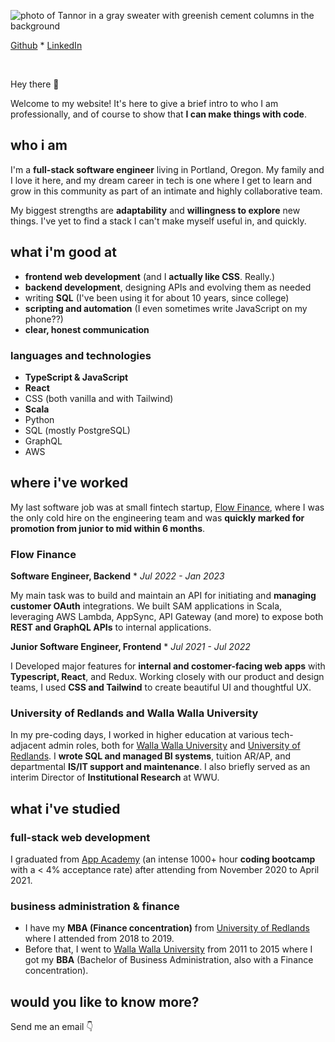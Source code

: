 
![photo of Tannor in a gray sweater with greenish cement columns in the background](images/head-shot.png "Tannor's Head Shot")

[Github](https://github.com/breizeway/) \* [LinkedIn](https://www.linkedin.com/in/tannor/)

<br />

Hey there 👋

Welcome to my website! It's here to give a brief intro to who I am professionally, and of course to show that **I can make things with code**.

## who i am

I'm a **full-stack software engineer** living in Portland, Oregon. My family and I love it here, and my dream career in tech is one where I get to learn and grow in this community as part of an intimate and highly collaborative team.

My biggest strengths are **adaptability** and **willingness to explore** new things. I've yet to find a stack I can't make myself useful in, and quickly.

## what i'm good at

- **frontend web development** (and I **actually like CSS**. Really.)
- **backend development**, designing APIs and evolving them as needed
- writing **SQL** (I've been using it for about 10 years, since college)
- **scripting and automation** (I even sometimes write JavaScript on my phone??)
- **clear, honest communication**

### languages and technologies

- **TypeScript & JavaScript**
- **React**
- CSS (both vanilla and with Tailwind)
- **Scala**
- Python
- SQL (mostly PostgreSQL)
- GraphQL
- AWS

## where i've worked

My last software job was at small fintech startup, [Flow Finance](https://flowfi.com/), where I was the only cold hire on the engineering team and was **quickly marked for promotion from junior to mid within 6 months**.

### Flow Finance

**Software Engineer, Backend** \* _Jul 2022 - Jan 2023_

My main task was to build and maintain an API for initiating and **managing customer OAuth** integrations. We built SAM applications in Scala, leveraging AWS Lambda, AppSync, API Gateway (and more) to expose both **REST and GraphQL APIs** to internal applications.

**Junior Software Engineer, Frontend** \* _Jul 2021 - Jul 2022_

I Developed major features for **internal and costomer-facing web apps** with **Typescript, React**, and Redux. Working closely with our product and design teams, I used **CSS and Tailwind** to create beautiful UI and thoughtful UX.

### University of Redlands and Walla Walla University

In my pre-coding days, I worked in higher education at various tech-adjacent admin roles, both for [Walla Walla University](https://wallawalla.edu/) and [University of Redlands](https://redlands.edu/). I **wrote SQL and managed BI systems**, tuition AR/AP, and departmental **IS/IT support and maintenance**. I also briefly served as an interim Director of **Institutional Research** at WWU.

## what i've studied

### full-stack web development

I graduated from [App Academy](https://www.appacademy.io/) (an intense 1000+ hour **coding bootcamp** with a < 4% acceptance rate) after attending from November 2020 to April 2021.

### business administration & finance

- I have my **MBA (Finance concentration)** from [University of Redlands](https://redlands.edu/) where I attended from 2018 to 2019.
- Before that, I went to [Walla Walla University](https://wallawalla.edu/) from 2011 to 2015 where I got my **BBA** (Bachelor of Business Administration, also with a Finance concentration).

## would you like to know more?

Send me an email 👇

<ContactForm />
